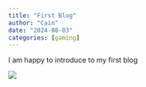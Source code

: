 ```yaml
---
title: "First Blog"
author: "Cain"
date: "2024-08-03"
categories: [gaming]
---
```

I am happy to introduce to my first blog

![](thumbnail.jpg)
